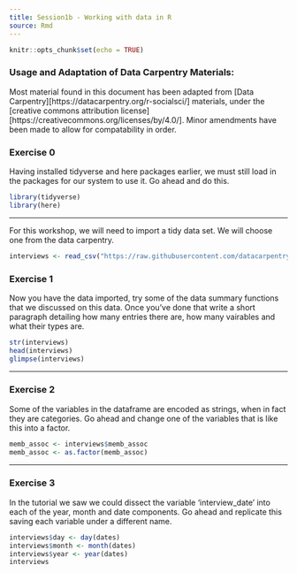 ```yaml
---
title: Session1b - Working with data in R
source: Rmd
---
```


```r
knitr::opts_chunk$set(echo = TRUE)
```

### Usage and Adaptation of Data Carpentry Materials:
Most material found in this document has been adapted from [Data Carpentry][https://datacarpentry.org/r-socialsci/] materials, under the [creative commons attribution license][https://creativecommons.org/licenses/by/4.0/]. Minor amendments have been made to allow for compatability in order.

### Exercise 0

Having installed tidyverse and here packages earlier, we must still load in the packages for our system to use it. Go ahead and do this.

```r
library(tidyverse)
library(here)
```

-------------

For this workshop, we will need to import a tidy data set. We will choose one from the data carpentry.

```r
interviews <- read_csv("https://raw.githubusercontent.com/datacarpentry/r-socialsci/main/episodes/data/SAFI_clean.csv")
```

### Exercise 1
Now you have the data imported, try some of the data summary functions that we discussed on this data. Once you've done that write a short paragraph detailing how many entries there are, how many vairables and what their types are.

```r
str(interviews)
head(interviews)
glimpse(interviews)
```

-------------

### Exercise 2
Some of the variables in the dataframe are encoded as strings, when in fact they are categories. Go ahead and change one of the variables that is like this into a factor.

```r
memb_assoc <- interviews$memb_assoc
memb_assoc <- as.factor(memb_assoc)
```

-------------

### Exercise 3
In the tutorial we saw we could dissect the variable 'interview_date' into each of the year, month and date components. Go ahead and replicate this saving each variable under a different name. 

```r
interviews$day <- day(dates)
interviews$month <- month(dates)
interviews$year <- year(dates)
interviews
```